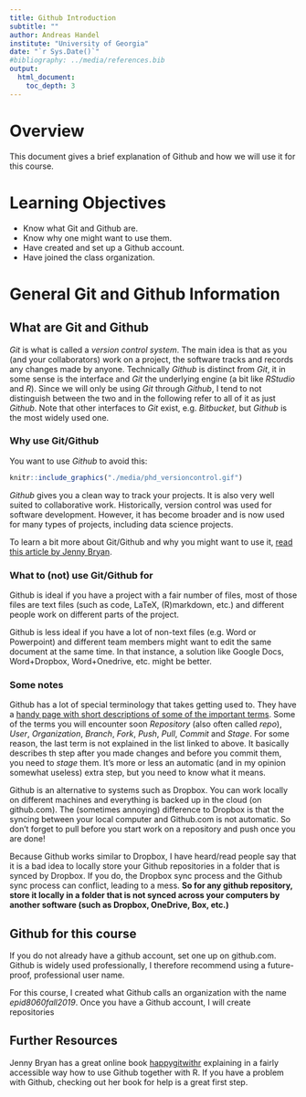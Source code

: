 ---
title: Github Introduction
subtitle: ""
author: Andreas Handel
institute: "University of Georgia"
date: "`r Sys.Date()`"
#bibliography: ../media/references.bib
output: 
  html_document:
    toc_depth: 3
---

# Overview
This document gives a brief explanation of Github and how we will use it for this course.

# Learning Objectives
* Know what Git and Github are.
* Know why one might want to use them.
* Have created and set up a Github account.
* Have joined the class organization.


# General Git and Github Information

## What are Git and Github 
_Git_ is what is called a _version control system_. The main idea is that as you (and your collaborators) work on a project, the software tracks and records any changes made by anyone. Technically _Github_ is distinct from _Git_, it in some sense is the interface and _Git_ the underlying engine (a bit like _RStudio_ and _R_). Since we will only be using _Git_ through _Github_, I tend to not distinguish between the two and in the following refer to all of it as just _Github_. Note that other interfaces to _Git_ exist, e.g. _Bitbucket_, but _Github_ is the most widely used one.


### Why use Git/Github
You want to use _Github_ to avoid this:

```{r versioncontrol,  echo=FALSE, fig.cap='', out.width = '100%', fig.align='center'}
knitr::include_graphics("./media/phd_versioncontrol.gif")
```


_Github_ gives you a clean way to track your projects. It is also very well suited to collaborative work. Historically, version control was used for software development. However, it has become broader and is now used for many types of projects, including data science projects.


To learn a bit more about Git/Github and why you might want to use it, [read this article by Jenny Bryan](https://peerj.com/preprints/3159/).


### What to (not) use Git/Github for
Github is ideal if you have a project with a fair number of files, most of those files are text files (such as code, LaTeX, (R)markdown, etc.) and different people work on different parts of the project.

Github is less ideal if you have a lot of non-text files (e.g. Word or Powerpoint) and different team members might want to edit the same document at the same time. In that instance, a solution like Google Docs, Word+Dropbox, Word+Onedrive, etc. might be better.


### Some notes
Github has a lot of special terminology that takes getting used to. They have a [handy page with short descriptions of some of the important terms](https://help.github.com/en/articles/github-glossary). Some of the terms you will encounter soon _Repository_ (also often called _repo_), _User_, _Organization_, _Branch_, _Fork_, _Push_, _Pull_, _Commit_ and _Stage_. For some reason, the last term is not explained in the list linked to above. It basically describes th step after you made changes and before you commit them, you need to _stage_ them. It's more or less an automatic (and in my opinion somewhat useless) extra step, but you need to know what it means.


Github is an alternative to systems such as Dropbox. You can work locally on different machines and everything is backed up in the cloud (on github.com). The (sometimes annoying) difference to Dropbox is that the syncing between your local computer and Github.com is not automatic. So don't forget to pull before you start work on a repository and push once you are done! 

Because Github works similar to Dropbox, I have heard/read people say that it is a bad idea to locally store your Github repositories in a folder that is synced by Dropbox. If you do, the Dropbox sync process and the Github sync process can conflict, leading to a mess. __So for any github repository, store it locally in a folder that is not synced across your computers by another software (such as Dropbox, OneDrive, Box, etc.)__



## Github for this course
If you do not already have a github account, set one up on github.com. Github is widely used professionally, I therefore recommend using a future-proof, professional user name.  

For this course, I created what Github calls an organization with the name _epid8060fall2019_. 
Once you have a Github account, 
I will create repositories 





## Further Resources
Jenny Bryan has a great online book [happygitwithr](https://happygitwithr.com/) explaining in a fairly accessible way how to use Github together with R. If you have a problem with Github, checking out her book for help is a great first step.

